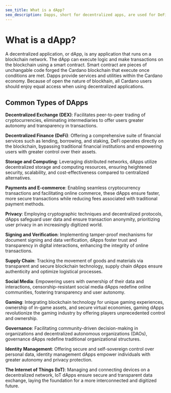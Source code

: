 ```yaml
---
seo_title: What is a dApp?
seo_description: Dapps, short for decentralized apps, are used for DeFi, identity, social media, AI, and more. Learn about dApps and discover top dApps on Cardano.
---
```


# What is a dApp?

A decentralized application, or dApp, is any application that runs on a blockchain network. The dApp can execute logic and make transactions on the blockchain using a smart contract. Smart contract are pieces of unchangable code forged the Cardano blockchain that execute once conditions are met. Dapps provide services and utilities within the Cardano economy. Because of open the nature of blockhain, all Cardano users should enjoy equal access when using decentralized applications.

## Common Types of DApps

**Decentralized Exchange (DEX)**: Facilitates peer-to-peer trading of cryptocurrencies, eliminating intermediaries to offer users greater autonomy and transparency in transactions.

**Decentralized Finance (DeFi)**: Offering a comprehensive suite of financial services such as lending, borrowing, and staking, DeFi operates directly on the blockchain, bypassing traditional financial institutions and empowering users with greater control over their assets.

**Storage and Computing**: Leveraging distributed networks, dApps utilize decentralized storage and computing resources, ensuring heightened security, scalability, and cost-effectiveness compared to centralized alternatives.

**Payments and E-commerce**: Enabling seamless cryptocurrency transactions and facilitating online commerce, these dApps ensure faster, more secure transactions while reducing fees associated with traditional payment methods.

**Privacy**: Employing cryptographic techniques and decentralized protocols, dApps safeguard user data and ensure transaction anonymity, prioritizing user privacy in an increasingly digitized world.

**Signing and Verification**: Implementing tamper-proof mechanisms for document signing and data verification, dApps foster trust and transparency in digital interactions, enhancing the integrity of online transactions.

**Supply Chain**: Tracking the movement of goods and materials via transparent and secure blockchain technology, supply chain dApps ensure authenticity and optimize logistical processes.

**Social Media**: Empowering users with ownership of their data and interactions, censorship-resistant social media dApps redefine online communities, fostering transparency and user autonomy.

**Gaming**: Integrating blockchain technology for unique gaming experiences, ownership of in-game assets, and secure virtual economies, gaming dApps revolutionize the gaming industry by offering players unprecedented control and ownership.

**Governance**: Facilitating community-driven decision-making in organizations and decentralized autonomous organizations (DAOs), governance dApps redefine traditional organizational structures.

**Identity Management**: Offering secure and self-sovereign control over personal data, identity management dApps empower individuals with greater autonomy and privacy protection.

**The Internet of Things (IoT)**: Managing and connecting devices on a decentralized network, IoT dApps ensure secure and transparent data exchange, laying the foundation for a more interconnected and digitized future.
